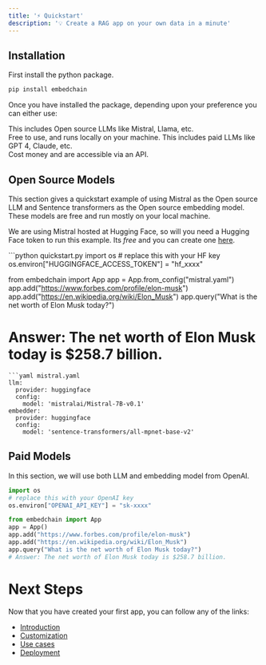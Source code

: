 ```yaml
---
title: '⚡ Quickstart'
description: '💡 Create a RAG app on your own data in a minute'
---
```


## Installation

First install the python package.

```bash
pip install embedchain
```

Once you have installed the package, depending upon your preference you can either use:

<CardGroup cols={2}>
  <Card title="Open Source Models" icon="osi" href="#open-source-models">
  This includes Open source LLMs like Mistral, Llama, etc.<br/>
  Free to use, and runs locally on your machine.
  </Card>
  <Card title="Paid Models" icon="dollar-sign" href="#paid-models" color="#4A154B">
    This includes paid LLMs like GPT 4, Claude, etc.<br/>
    Cost money and are accessible via an API.
  </Card>
</CardGroup>

## Open Source Models

This section gives a quickstart example of using Mistral as the Open source LLM and Sentence transformers as the Open source embedding model. These models are free and run mostly on your local machine.

We are using Mistral hosted at Hugging Face, so will you need a Hugging Face token to run this example. Its *free* and you can create one [here](https://huggingface.co/docs/hub/security-tokens).

<CodeGroup>
```python quickstart.py
import os
# replace this with your HF key
os.environ["HUGGINGFACE_ACCESS_TOKEN"] = "hf_xxxx"

from embedchain import App
app = App.from_config("mistral.yaml")
app.add("https://www.forbes.com/profile/elon-musk")
app.add("https://en.wikipedia.org/wiki/Elon_Musk")
app.query("What is the net worth of Elon Musk today?")
# Answer: The net worth of Elon Musk today is $258.7 billion.
```
```yaml mistral.yaml
llm:
  provider: huggingface
  config:
    model: 'mistralai/Mistral-7B-v0.1'
embedder:
  provider: huggingface
  config:
    model: 'sentence-transformers/all-mpnet-base-v2'
```
</CodeGroup>

## Paid Models

In this section, we will use both LLM and embedding model from OpenAI.

```python quickstart.py
import os
# replace this with your OpenAI key
os.environ["OPENAI_API_KEY"] = "sk-xxxx"

from embedchain import App
app = App()
app.add("https://www.forbes.com/profile/elon-musk")
app.add("https://en.wikipedia.org/wiki/Elon_Musk")
app.query("What is the net worth of Elon Musk today?")
# Answer: The net worth of Elon Musk today is $258.7 billion.
```

# Next Steps

Now that you have created your first app, you can follow any of the links:

* [Introduction](/get-started/introduction)
* [Customization](/components/introduction)
* [Use cases](/use-cases/introduction)
* [Deployment](/get-started/deployment)